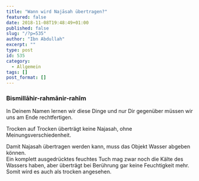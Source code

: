 ```yaml
---
title: "Wann wird Najāsah übertragen?"
featured: false
date: 2018-11-08T19:48:49+01:00
published: false
slug: "/?p=535"
author: "Ibn Abdullah"
excerpt: ""
type: post
id: 535
category:
  - Allgemein
tags: []
post_format: []
---
```


### Bismillāhir-rahmānir-rahīm

In Deinem Namen lernen wir diese Dinge und nur Dir gegenüber müssen wir uns am Ende rechtfertigen.

Trocken auf Trocken überträgt keine Najasah, ohne Meinungsverschiedenheit.

Damit Najasah übertragen werden kann, muss das Objekt Wasser abgeben können.  
Ein komplett ausgedrücktes feuchtes Tuch mag zwar noch die Kälte des Wassers haben, aber überträgt bei Berührung gar keine Feuchtigkeit mehr. Somit wird es auch als trocken angesehen.

